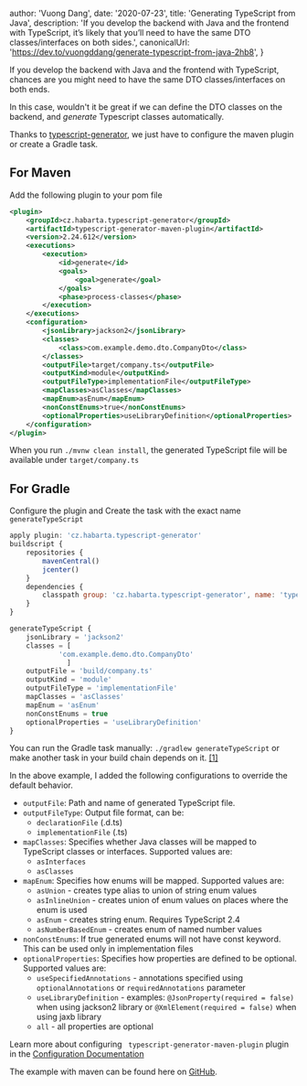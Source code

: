 
  author: 'Vuong Dang',
  date: '2020-07-23',
  title: 'Generating TypeScript from Java',
  description:
    'If you develop the backend with Java and the frontend with TypeScript, it’s likely that you’ll need to have the same DTO classes/interfaces on both sides.',
  canonicalUrl: 'https://dev.to/vuongddang/generate-typescript-from-java-2hb8',
}


If you develop the backend with Java and the frontend with TypeScript, chances are you might need to have the same DTO classes/interfaces on both ends. 

In this case, wouldn't it be great if we can define the DTO classes on the backend, and *generate* Typescript classes automatically.

Thanks to [typescript-generator](https://github.com/vojtechhabarta/typescript-generator), we just have to configure the maven plugin or create a Gradle task.

## For Maven
Add the following plugin to your pom file
```xml
<plugin>
	<groupId>cz.habarta.typescript-generator</groupId>
	<artifactId>typescript-generator-maven-plugin</artifactId>
	<version>2.24.612</version>
	<executions>
		<execution>
			<id>generate</id>
			<goals>
				<goal>generate</goal>
			</goals>
			<phase>process-classes</phase>
		</execution>
	</executions>
	<configuration>
		<jsonLibrary>jackson2</jsonLibrary>
		<classes>
			<class>com.example.demo.dto.CompanyDto</class>
		</classes>
		<outputFile>target/company.ts</outputFile>
		<outputKind>module</outputKind>
		<outputFileType>implementationFile</outputFileType>
		<mapClasses>asClasses</mapClasses>
		<mapEnum>asEnum</mapEnum>
		<nonConstEnums>true</nonConstEnums>
		<optionalProperties>useLibraryDefinition</optionalProperties>
	</configuration>
</plugin>
```

When you run `./mvnw clean install`, the generated TypeScript file will be available under `target/company.ts`

## For Gradle

Configure the plugin and Create the task with the exact name `generateTypeScript`
```javascript
apply plugin: 'cz.habarta.typescript-generator'
buildscript {
    repositories {
        mavenCentral()
   	    jcenter()
    }
    dependencies {
        classpath group: 'cz.habarta.typescript-generator', name: 'typescript-generator-gradle-plugin', version: '2.24.612'
    }
}

generateTypeScript {
    jsonLibrary = 'jackson2'
    classes = [
            'com.example.demo.dto.CompanyDto'
              ]
    outputFile = 'build/company.ts'
    outputKind = 'module'
    outputFileType = 'implementationFile'
    mapClasses = 'asClasses'
    mapEnum = 'asEnum'
    nonConstEnums = true
    optionalProperties = 'useLibraryDefinition'
}

```
You can run the Gradle task manually: `./gradlew generateTypeScript` or make another task in your build chain depends on it. [[1]](https://docs.gradle.org/current/userguide/more_about_tasks.html)
 
In the above example, I added the following configurations to override the default behavior.

* `outputFile`: Path and name of generated TypeScript file.
* `outputFileType`: Output file format, can be:
  * `declarationFile` (.d.ts)
  * `implementationFile` (.ts)
* `mapClasses`: Specifies whether Java classes will be mapped to TypeScript classes or interfaces.  Supported values are:
  * `asInterfaces`
  * `asClasses`
* `mapEnum`: Specifies how enums will be mapped. Supported values are:
  * `asUnion` - creates type alias to union of string enum values
  * `asInlineUnion` - creates union of enum values on places where the enum is used
  * `asEnum` - creates string enum. Requires TypeScript 2.4
  * `asNumberBasedEnum` - creates enum of named number values
* `nonConstEnums`: If true generated enums will not have const keyword. This can be used only in implementation files
* `optionalProperties`: Specifies how properties are defined to be optional. Supported values are:
  * `useSpecifiedAnnotations` - annotations specified using `optionalAnnotations` or `requiredAnnotations` parameter
  * `useLibraryDefinition` - examples: `@JsonProperty(required = false)` when using jackson2 library or `@XmlElement(required = false)` when using jaxb library
  * `all` - all properties are optional

Learn more about configuring ` typescript-generator-maven-plugin` plugin in the [Configuration Documentation](http://www.habarta.cz/typescript-generator/maven/typescript-generator-maven-plugin/generate-mojo.html)

The example with maven can be found here on [GitHub](https://github.com/vuongddang/java-to-typescript-generator-example).